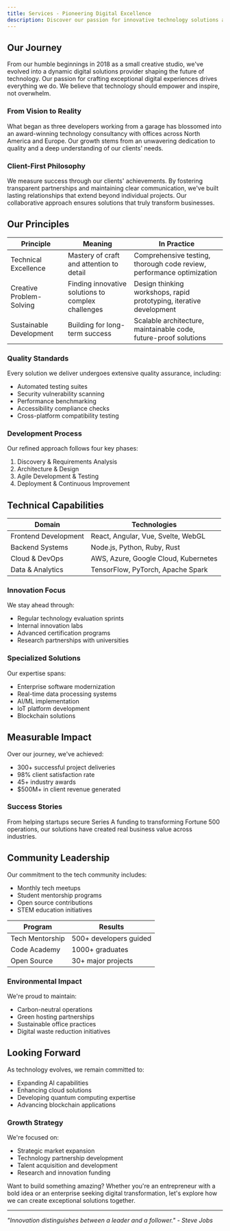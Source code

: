 ```yaml
---
title: Services - Pioneering Digital Excellence
description: Discover our passion for innovative technology solutions and commitment to transforming businesses through digital excellence.
---
```


## Our Journey

From our humble beginnings in 2018 as a small creative studio, we've evolved into a dynamic digital solutions provider shaping the future of technology. Our passion for crafting exceptional digital experiences drives everything we do. We believe that technology should empower and inspire, not overwhelm.

### From Vision to Reality
What began as three developers working from a garage has blossomed into an award-winning technology consultancy with offices across North America and Europe. Our growth stems from an unwavering dedication to quality and a deep understanding of our clients' needs.

### Client-First Philosophy
We measure success through our clients' achievements. By fostering transparent partnerships and maintaining clear communication, we've built lasting relationships that extend beyond individual projects. Our collaborative approach ensures solutions that truly transform businesses.

## Our Principles

| Principle | Meaning | In Practice |
|-----------|----------|-------------|
| Technical Excellence | Mastery of craft and attention to detail | Comprehensive testing, thorough code review, performance optimization |
| Creative Problem-Solving | Finding innovative solutions to complex challenges | Design thinking workshops, rapid prototyping, iterative development |
| Sustainable Development | Building for long-term success | Scalable architecture, maintainable code, future-proof solutions |

### Quality Standards
Every solution we deliver undergoes extensive quality assurance, including:
- Automated testing suites
- Security vulnerability scanning
- Performance benchmarking
- Accessibility compliance checks
- Cross-platform compatibility testing

### Development Process
Our refined approach follows four key phases:
1. Discovery & Requirements Analysis
2. Architecture & Design
3. Agile Development & Testing
4. Deployment & Continuous Improvement

## Technical Capabilities

| Domain | Technologies |
|--------|-------------|
| Frontend Development | React, Angular, Vue, Svelte, WebGL |
| Backend Systems | Node.js, Python, Ruby, Rust |
| Cloud & DevOps | AWS, Azure, Google Cloud, Kubernetes |
| Data & Analytics | TensorFlow, PyTorch, Apache Spark |

### Innovation Focus
We stay ahead through:
- Regular technology evaluation sprints
- Internal innovation labs
- Advanced certification programs
- Research partnerships with universities

### Specialized Solutions
Our expertise spans:
- Enterprise software modernization
- Real-time data processing systems
- AI/ML implementation
- IoT platform development
- Blockchain solutions

## Measurable Impact

Over our journey, we've achieved:
- 300+ successful project deliveries
- 98% client satisfaction rate
- 45+ industry awards
- $500M+ in client revenue generated

### Success Stories
From helping startups secure Series A funding to transforming Fortune 500 operations, our solutions have created real business value across industries.

## Community Leadership

Our commitment to the tech community includes:
- Monthly tech meetups
- Student mentorship programs
- Open source contributions
- STEM education initiatives

| Program | Results |
|---------|----------|
| Tech Mentorship | 500+ developers guided |
| Code Academy | 1000+ graduates |
| Open Source | 30+ major projects |

### Environmental Impact
We're proud to maintain:
- Carbon-neutral operations
- Green hosting partnerships
- Sustainable office practices
- Digital waste reduction initiatives

## Looking Forward

As technology evolves, we remain committed to:
- Expanding AI capabilities
- Enhancing cloud solutions
- Developing quantum computing expertise
- Advancing blockchain applications

### Growth Strategy
We're focused on:
- Strategic market expansion
- Technology partnership development
- Talent acquisition and development
- Research and innovation funding

Want to build something amazing? Whether you're an entrepreneur with a bold idea or an enterprise seeking digital transformation, let's explore how we can create exceptional solutions together.

---

*"Innovation distinguishes between a leader and a follower." - Steve Jobs*
